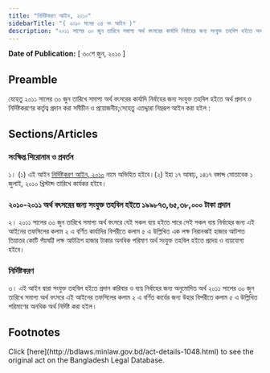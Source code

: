 ```yaml
---
title: "নির্দিষ্টকরণ আইন, ২০১০"
sidebarTitle: "( ২০১০ সনের ৩৪ নং আইন )"
description: "২০১১ সালের ৩০ জুন তারিখে সমাপ্য অর্থ বৎসরের কার্যাদি নির্বাহের জন্য সংযুক্ত তহবিল হইতে অর্থ প্রদান ও নির্দিষ্টকরণের কর্তৃত্ব প্রদানের জন্য প্রণীত আইন"
---
```


**Date of Publication:** [ ৩০শে জুন, ২০১০ ]

## Preamble

যেহেতু ২০১১ সালের ৩০ জুন তারিখে সমাপ্য অর্থ বৎসরের কার্যাদি নির্বাহের জন্য সংযুক্ত তহবিল হইতে অর্থ প্রদান ও নির্দিষ্টকরণের কর্তৃত্ব প্রদান করা সমীচীন ও প্রয়োজনীয়;সেহেতু এতদ্দ্বারা নিম্নরূপ আইন করা হইল :

## Sections/Articles

### সংক্ষিপ্ত শিরোনাম ও প্রবর্তন

১। (১) এই আইন [নির্দিষ্টকরণ আইন, ২০১০](/laws/act-1048 "নির্দিষ্টকরণ আইন, ২০১০") নামে অভিহিত হইবে।(২) ইহা ১৭ আষাঢ়, ১৪১৭ বঙ্গাব্দ মোতাবেক ১ জুলাই, ২০১০ খ্রিস্টাব্দ তারিখে কার্যকর হইবে।

### ২০১০-২০১১ অর্থ বৎসরের জন্য সংযুক্ত তহবিল হইতে ১৯৯৮৭৩,৬৫,৩৮,০০০ টাকা প্রদান

২। ২০১১ সালের ৩০ জুন তারিখে সমাপ্য অর্থ বৎসরে যেই সকল ব্যয় হইতে পারে সেই সকল ব্যয় নির্বাহের জন্য এই আইনের তফসিলের কলাম ২ এ বর্ণিত কার্যাদির বিপরীতে কলাম ৫ এ উল্লিখিত এক লক্ষ নিরানব্বই হাজার আটশত তিয়াত্তর কোটি পঁয়ষট্টি লক্ষ আটত্রিশ হাজার টাকার অনধিক পরিমাণ অর্থ সংযুক্ত তহবিল হইতে প্রদেয় ও ব্যয়যোগ্য হইবে।

### নির্দিষ্টকরণ

৩। এই আইন দ্বারা সংযুক্ত তহবিল হইতে প্রদান করিবার ও ব্যয় নির্বাহের জন্য অনুমোদিত অর্থ ২০১১ সালের ৩০ জুন তারিখে সমাপ্য অর্থ বৎসরে এই আইনের তফসিলের কলাম ২ এ বর্ণিত কার্যের জন্য উহার বিপরীতে কলাম ৫ এ উল্লিখিত পরিমাণের অনধিক অর্থ নির্দিষ্ট করা হইল।

## Footnotes

<Note>
  Click [here](http://bdlaws.minlaw.gov.bd/act-details-1048.html) to see the original act on the Bangladesh Legal Database.
</Note>
